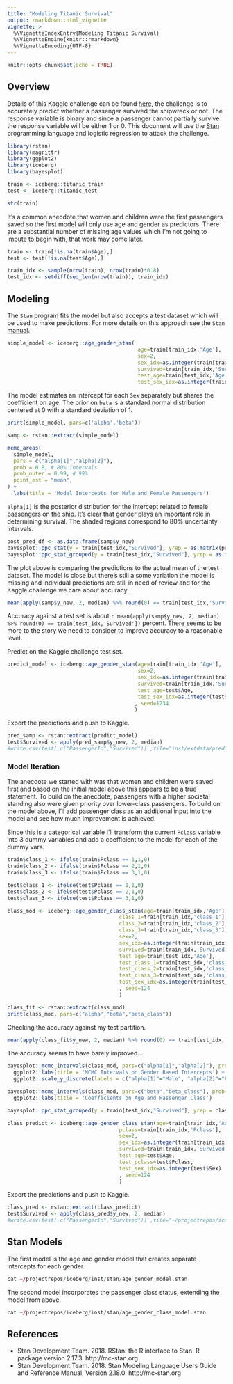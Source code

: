 ```yaml
---
title: "Modeling Titanic Survival"
output: rmarkdown::html_vignette
vignette: >
  %\VignetteIndexEntry{Modeling Titanic Survival}
  %\VignetteEngine{knitr::rmarkdown}
  %\VignetteEncoding{UTF-8}
---
```


```r
knitr::opts_chunk$set(echo = TRUE)
```

## Overview

Details of this Kaggle challenge can be found [here](https://www.kaggle.com/c/titanic), the challenge is to accurately predict whether a passenger survived the shipwreck or not. The response variable is binary and since a passenger cannot partially survive the response variable will be either 1 or 0. This document will use the [Stan](https://mc-stan.org/) programming language and logistic regression to attack the challenge.

```r
library(rstan)
library(magrittr)
library(ggplot2)
library(iceberg)
library(bayesplot)

train <- iceberg::titanic_train
test <- iceberg::titanic_test

str(train)
```

It's a common anecdote that women and children were the first passengers saved so the first model will only use age and gender as predictors. There are a substantial number of missing age values which I'm not going to impute to begin with, that work may come later.

```r
train <- train[!is.na(train$Age),]
test <- test[!is.na(test$Age),]

train_idx <- sample(nrow(train), nrow(train)*0.8)
test_idx <- setdiff(seq_len(nrow(train)), train_idx)
```

## Modeling

The `Stan` program fits the model but also accepts a test dataset which will be used to make predictions. For more details on this approach see the `Stan` [manual](https://mc-stan.org/docs/2_24/stan-users-guide/prediction-forecasting-and-backcasting.html).

```r
simple_model <- iceberg::age_gender_stan(
                                          age=train[train_idx,'Age'],
                                          sex=2,
                                          sex_idx=as.integer(train[train_idx,'Sex']),
                                          survived=train[train_idx,'Survived'],
                                          test_age=train[test_idx,'Age'],
                                          test_sex_idx=as.integer(train[test_idx,'Sex']), seed=1234)
```

The model estimates an intercept for each `Sex` separately but shares the coefficient on age. The prior on `beta` is a standard normal distribution centered at 0 with a standard deviation of 1.

```r
print(simple_model, pars=c('alpha','beta'))
```


```r
samp <- rstan::extract(simple_model)

mcmc_areas(
  simple_model, 
  pars = c("alpha[1]","alpha[2]"),
  prob = 0.8, # 80% intervals
  prob_outer = 0.99, # 99%
  point_est = "mean",
) +
  labs(title = 'Model Intercepts for Male and Female Passengers')
```

`alpha[1]` is the posterior distribution for the intercept related to female passengers on the ship. It's clear that gender plays an important role in determining survival. The shaded regions correspond to 80% uncertainty intervals.

```r
post_pred_df <- as.data.frame(samp$y_new)
bayesplot::ppc_stat(y = train[test_idx,"Survived"], yrep = as.matrix(post_pred_df), stat = mean, binwidth = .01)
bayesplot::ppc_stat_grouped(y = train[test_idx,"Survived"], yrep = as.matrix(post_pred_df), stat = mean, group = train[test_idx,"Sex"], binwidth = 0.03)
```

The plot above is comparing the predictions to the actual mean of the test dataset. The model is close but there's still a some variation the model is missing and individual predictions are still in need of review and for the Kaggle challenge we care about accuracy.

```r
mean(apply(samp$y_new, 2, median) %>% round(0) == train[test_idx,'Survived'])
```

Accuracy against a test set is about `r mean(apply(samp$y_new, 2, median) %>% round(0) == train[test_idx,'Survived'])` percent. There seems to be more to the story we need to consider to improve accuracy to a reasonable level.

Predict on the Kaggle challenge test set.

```r
predict_model <- iceberg::age_gender_stan(age=train[train_idx,'Age'],
                                          sex=2,
                                          sex_idx=as.integer(train[train_idx,'Sex']),
                                          survived=train[train_idx,'Survived'],
                                          test_age=test$Age,
                                          test_sex_idx=as.integer(test$Sex)
                                         , seed=1234
                                         )
```

Export the predictions and push to Kaggle.

```r
pred_samp <- rstan::extract(predict_model)
test$Survived <- apply(pred_samp$y_new, 2, median)
#write.csv(test[,c("PassengerId","Survived")] ,file="inst/extdata/predict_20201002.csv", row.names = FALSE)
```

### Model Iteration

The anecdote we started with was that women and children were saved first and based on the initial model above this appears to be a true statement. To build on the anecdote, passengers with a higher societal standing also were given priority over lower-class passengers. To build on the model above, I'll add passenger class as an additional input into the model and see how much improvement is achieved.

Since this is a categorical variable I'll transform the current `Pclass` variable into 3 dummy variables and add a coefficient to the model for each of the dummy vars.

```r
train$class_1 <- ifelse(train$Pclass == 1,1,0)
train$class_2 <- ifelse(train$Pclass == 2,1,0)
train$class_3 <- ifelse(train$Pclass == 3,1,0)

test$class_1 <- ifelse(test$Pclass == 1,1,0)
test$class_2 <- ifelse(test$Pclass == 2,1,0)
test$class_3 <- ifelse(test$Pclass == 3,1,0)
```

```r
class_mod <- iceberg::age_gender_class_stan(age=train[train_idx,'Age'],
                                    class_1=train[train_idx,'class_1'],
                                    class_2=train[train_idx,'class_2'],
                                    class_3=train[train_idx,'class_3'],
                                    sex=2,
                                    sex_idx=as.integer(train[train_idx,'Sex']),
                                    survived=train[train_idx,'Survived'],
                                    test_age=train[test_idx,'Age'],
                                    test_class_1=train[test_idx,'class_1'],
                                    test_class_2=train[test_idx,'class_2'],
                                    test_class_3=train[test_idx,'class_3'],
                                    test_sex_idx=as.integer(train[test_idx,'Sex'])
                                    , seed=124
                                    )
```

```r
class_fit <- rstan::extract(class_mod)
print(class_mod, pars=c("alpha","beta","beta_class"))
```

Checking the accuracy against my test partition.

```r
mean(apply(class_fit$y_new, 2, median) %>% round(0) == train[test_idx,'Survived'])
```

The accuracy seems to have barely improved...

```r
bayesplot::mcmc_intervals(class_mod, pars=c("alpha[1]","alpha[2]"), prob=0.8) +
  ggplot2::labs(title = 'MCMC Intervals on Gender Based Intercepts') +
  ggplot2::scale_y_discrete(labels = c("alpha[1]"="Male", "alpha[2]"="Female"))

bayesplot::mcmc_intervals(class_mod, pars=c("beta","beta_class"), prob=0.8) +
  ggplot2::labs(title = 'Coefficients on Age and Passenger Class')
```

```r
bayesplot::ppc_stat_grouped(y = train[test_idx,"Survived"], yrep = class_fit$y_new, stat = mean, group = train[test_idx,"Sex"], binwidth = 0.03)
```

```r
class_predict <- iceberg::age_gender_class_stan(age=train[train_idx,'Age'],
                                    pclass=train[train_idx,'Pclass'],
                                    sex=2,
                                    sex_idx=as.integer(train[train_idx,'Sex']),
                                    survived=train[train_idx,'Survived'],
                                    test_age=test$Age,
                                    test_pclass=test$Pclass,
                                    test_sex_idx=as.integer(test$Sex)
                                    , seed=124
                                    )
```

Export the predictions and push to Kaggle.

```r
class_pred <- rstan::extract(class_predict)
test$Survived <- apply(class_pred$y_new, 2, median)
#write.csv(test[,c("PassengerId","Survived")] ,file="~/projectrepos/iceberg/inst/extdata/predict_age_class.csv", row.names = FALSE)
```

## Stan Models

The first model is the age and gender model that creates separate intercepts for each gender.

```r
cat ~/projectrepos/iceberg/inst/stan/age_gender_model.stan
```

The second model incorporates the passenger class status, extending the model from above.

```r
cat ~/projectrepos/iceberg/inst/stan/age_gender_class_model.stan
```

## References

* Stan Development Team. 2018. RStan: the R interface to Stan. R package version 2.17.3.   http://mc-stan.org
* Stan Development Team. 2018. Stan Modeling Language Users Guide and Reference Manual, Version 2.18.0.   http://mc-stan.org
